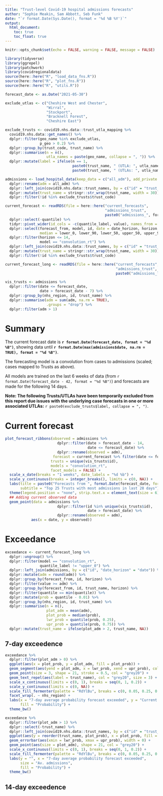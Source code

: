 ```yaml
---
title: "Trust-level Covid-19 hospital admissions forecasts"
author: "Sophie Meakin, Sam Abbott, Seb Funk"
date: "`r format.Date(Sys.Date(), format = '%d %B %Y')`"
output:
  html_document:
    toc: true
    toc_float: true
---
```


```r

knitr::opts_chunk$set(echo = FALSE, warning = FALSE, message = FALSE)

library(tidyverse)
library(ggrepel)
library(patchwork)
library(covidregionaldata)
source(here::here("R", "load_data_fns.R"))
source(here::here("R", "plot_fns.R"))
source(here::here("R", "utils.R"))

forecast_date <- as.Date("2021-05-30")

exclude_utlas <- c("Cheshire West and Chester",
                   "Wirral",
                   "Stockport",
                   "Bracknell Forest",
                   "Cheshire East")

```

```r

exclude_trusts <- covid19.nhs.data::trust_utla_mapping %>%
  covid19.nhs.data::get_names() %>%
  dplyr::filter(geo_name %in% exclude_utlas,
                p_geo > 0.2) %>%
  dplyr::group_by(trust_code, trust_name) %>%
  dplyr::summarise(n = n(),
                   utla_names = paste(geo_name, collapse = ", ")) %>%
  dplyr::mutate(label = ifelse(n == 1,
                               paste0(trust_name, " (UTLA: ", utla_names, ")" ),
                               paste0(trust_name, " (UTLAs: ", utla_names, ")" )))

```

```r

admissions <- load_hospital_data(keep_data = c("all_adm"), add_private = TRUE) %>%
  dplyr::rename(adm = all_adm) %>%
  dplyr::left_join(covid19.nhs.data::trust_names, by = c("id" = "trust_code")) %>%
  dplyr::mutate(trust_name = stringr::str_wrap(trust_name, width = 30)) %>%
  dplyr::filter(!id %in% exclude_trusts$trust_code)

```

```r

current_forecast <- readRDS(file = here::here("current_forecasts",
                                              "admissions_trust",
                                              paste0("admissions_", forecast_date, ".rds"))) %>%
  dplyr::select(-quantile) %>%
  tidyr::pivot_wider(id_cols = -c(quantile_label, value), names_from = quantile_label) %>%
  dplyr::select(forecast_from, model, id, date = date_horizon, horizon,
                median = lower_0, lower_90, lower_50, upper_50, upper_90) %>%
  dplyr::filter(horizon <= 14,
                model == "convolution_rt") %>%
  dplyr::left_join(covid19.nhs.data::trust_names, by = c("id" = "trust_code")) %>%
  dplyr::mutate(trust_name = stringr::str_wrap(trust_name, width = 30)) %>%
  dplyr::filter(!id %in% exclude_trusts$trust_code)

current_forecast_long <- readRDS(file = here::here("current_forecasts",
                                                   "admissions_trust",
                                                   paste0("admissions_long_", forecast_date, ".rds")))

```

```r

vis_trusts <- admissions %>%
  dplyr::filter(date <= forecast_date,
                date > forecast_date - 7) %>%
  dplyr::group_by(nhs_region, id, trust_name) %>%
  dplyr::summarise(adm = sum(adm, na.rm = TRUE),
                   .groups = "drop") %>%
  dplyr::filter(adm > 1)

```

# Summary

The current forecast date is **`r format.Date(forecast_date, format = "%d %B")`**, showing data until **`r format.Date(max(admissions$date, na.rm = TRUE), format = "%d %B")`**.

The forecasting model is a convolution from cases to admissions (scaled; cases mapped to Trusts as above).

All models are trained on the last 6 weeks of data (from `r format.Date(forecast_date - 42, format = "%d %B")`) and forecasts are made for the following 14 days.

**Note: The following Trusts/UTLAs have been temporarily excluded from this report due issues with the underlying case forecasts in one or more associated UTLAs:** `r paste0(exclude_trusts$label, collapse = ", ")`.


# Current forecast

```r

plot_forecast_ribbons(observed = admissions %>%
                        dplyr::filter(date > forecast_date - 14,
                                      date <= forecast_date) %>%
                        dplyr::rename(observed = adm),
                      forecast = current_forecast %>% filter(date <= forecast_date + 7),
                     trusts = unique(vis_trusts$id),
                     models = "convolution_rt",
                     facet_models = FALSE) +
  scale_x_date(breaks = "1 weeks", date_labels = "%d %b") +
  scale_y_continuous(breaks = integer_breaks(), limits = c(0, NA)) +
  labs(title = paste0("Forecasts from ", format.Date(forecast_date, format = "%d %B %Y")),
       subtitle = "Top 25 Trusts with most admissions in last 28 days") +
  theme(legend.position = "none", strip.text.x = element_text(size = 6)) +
  ## Adding current observed data
  geom_point(data = admissions %>%
                        dplyr::filter(id %in% unique(vis_trusts$id),
                                      date > forecast_date) %>%
                        dplyr::rename(observed = adm),
            aes(x = date, y = observed))

```

# Exceedance

```r

exceedance <- current_forecast_long %>%
  dplyr::ungroup() %>%
  dplyr::filter(model == "convolution_rt",
                quantile_label != "upper_0") %>%
  dplyr::left_join(admissions, by = c("id", "date_horizon" = "date")) %>%
  dplyr::mutate(adm = round(adm)) %>% 
  dplyr::group_by(forecast_from, id, horizon) %>%
  dplyr::filter(value >= adm) %>%
  dplyr::group_by(forecast_from, id, trust_name, horizon) %>%
  dplyr::filter(quantile == min(quantile)) %>%
  dplyr::mutate(prob = quantile - 0.01) %>%
  dplyr::group_by(nhs_region, id, trust_name) %>%
  dplyr::summarise(n = n(),
                   plot_adm = mean(adm),
                   plot_prob = median(prob),
                   lwr_prob = quantile(prob, 0.25),
                   upr_prob = quantile(prob, 0.75)) %>%
  dplyr::mutate(trust_name = ifelse(plot_adm > 2, trust_name, NA))

```

## 7-day exceedence

```r

exceedance %>%
  dplyr::filter(plot_adm > 0) %>%
  ggplot(aes(x = plot_prob, y = plot_adm, fill = plot_prob)) +
  geom_segment(aes(yend = plot_adm, x = lwr_prob, xend = upr_prob), col = "grey20") +
  geom_point(size = 3, shape = 21, stroke = 0.5, col = "grey20") +
  geom_text_repel(aes(label = trust_name), col = "grey20", size = 3) +
  scale_x_continuous(limits = c(0, 1), breaks = seq(0, 1, 0.2)) +
  scale_y_continuous(limits = c(0, NA)) +
  scale_fill_fermenter(palette = "RdYlBu", breaks = c(0, 0.05, 0.25, 0.75, 0.95, 1), limits = c(0, 1)) +
  facet_wrap(. ~ nhs_region) +
  labs(x = "7-day average probability forecast exceeded", y = "Current admissions (7-day average)",
       fill = "Probability") +
  theme_bw()

exceedance %>%
  dplyr::filter(plot_adm > 1) %>%
  dplyr::select(-trust_name) %>%
  dplyr::left_join(covid19.nhs.data::trust_names, by = c("id" = "trust_code")) %>%
  ggplot(aes(y = reorder(trust_name, plot_prob), x = plot_prob, fill = plot_prob)) +
  geom_errorbar(aes(xmin = lwr_prob, xmax = upr_prob), width = 0) +
  geom_point(aes(size = plot_adm), shape = 21, col = "grey20") +
  scale_x_continuous(limits = c(0, 1), breaks = seq(0, 1, 0.2)) +
  scale_fill_fermenter(palette = "RdYlBu", breaks = c(0, 0.05, 0.25, 0.75, 0.95, 1), limits = c(0, 1)) +
  labs(y = "", x = "7-day average probability forecast exceeded",
       size = "Av. admissions",
       fill = "Probability") +
  theme_bw()

```

## 14-day exceedence